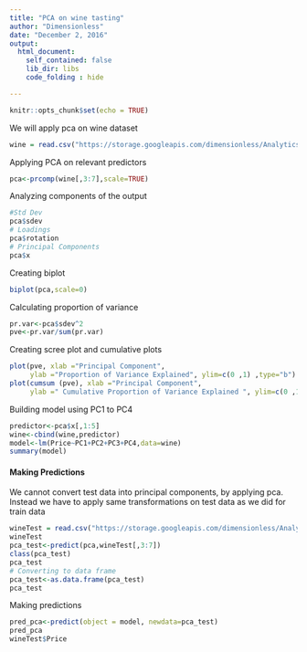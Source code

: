 ```yaml
---
title: "PCA on wine tasting"
author: "Dimensionless"
date: "December 2, 2016"
output:
  html_document:
    self_contained: false
    lib_dir: libs
    code_folding : hide

---
```


```r
knitr::opts_chunk$set(echo = TRUE)
```
We will apply pca on wine dataset
```r
wine = read.csv("https://storage.googleapis.com/dimensionless/Analytics/wine.csv")
```
Applying PCA on relevant predictors
```r
pca<-prcomp(wine[,3:7],scale=TRUE)
```
Analyzing components of the output
```r
#Std Dev
pca$sdev
# Loadings
pca$rotation
# Principal Components
pca$x
```
Creating biplot
```r
biplot(pca,scale=0)
```
Calculating proportion of variance
```r
pr.var<-pca$sdev^2
pve<-pr.var/sum(pr.var)
```
Creating scree plot and cumulative plots
```r
plot(pve, xlab ="Principal Component", 
     ylab ="Proportion of Variance Explained", ylim=c(0 ,1) ,type="b")
plot(cumsum (pve), xlab ="Principal Component", 
     ylab =" Cumulative Proportion of Variance Explained ", ylim=c(0 ,1), type="b")
```
  
  Building model using PC1 to PC4
```r
predictor<-pca$x[,1:5]
wine<-cbind(wine,predictor)
model<-lm(Price~PC1+PC2+PC3+PC4,data=wine)
summary(model)
```
#### Making Predictions  
We cannot convert test data into principal components, by applying pca. Instead we have to apply same transformations on test data as we did for train data
```r
wineTest = read.csv("https://storage.googleapis.com/dimensionless/Analytics/wine_test.csv")
wineTest
pca_test<-predict(pca,wineTest[,3:7])
class(pca_test)
pca_test
# Converting to data frame
pca_test<-as.data.frame(pca_test)
pca_test
```
Making predictions
```r
pred_pca<-predict(object = model, newdata=pca_test)
pred_pca
wineTest$Price
```
